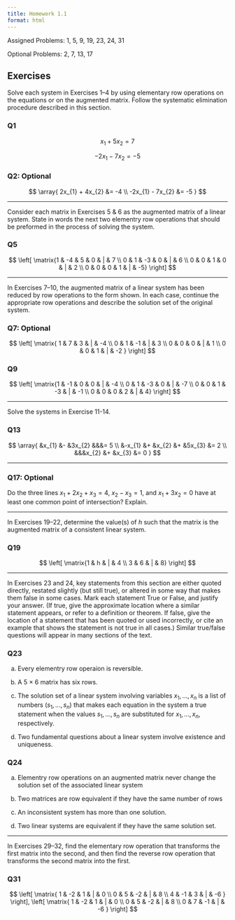 ```yaml
---
title: Homework 1.1
format: html
---
```


Assigned Problems: 1, 5, 9, 19, 23, 24, 31

Optional Problems: 2, 7, 13, 17


## Exercises 

Solve each system in Exercises 1–4 by using elementary row operations on the equations or on the augmented matrix. Follow the systematic elimination procedure described in this section.

### Q1

$$
x_{1} + 5x_{2} = 7
$$

$$
-2x_{1} - 7x_{2} = -5
$$



### Q2: Optional

$$
\array{
    2x_{1} + 4x_{2} &= -4 \\
    -2x_{1} - 7x_{2} &= -5
}
$$

----

Consider each matrix in Exercises 5 & 6 as the augmented matrix of a linear system. State in words the next two elementry row operations that should be preformed in the process of solving the system.

### Q5

$$
\left[
    \matrix{1 & -4 & 5 & 0 & | & 7 \\ 
            0 & 1 & -3 & 0 & | & 6 \\ 
            0 & 0 & 1 & 0 & | & 2 \\
            0 & 0 & 0 & 1 & | & -5}
\right]
$$

----

In Exercises 7–10, the augmented matrix of a linear system has
been reduced by row operations to the form shown. In each case,
continue the appropriate row operations and describe the solution
set of the original system.

### Q7: Optional


$$
\left[
    \matrix{
        1 & 7 & 3 & | & -4 \\
        0 & 1 & -1 & | & 3 \\
        0 & 0 & 0 & | & 1 \\
        0 & 0 & 1 & | & -2 
    }
\right]
$$


### Q9

$$ 
\left[
    \matrix{1 & -1 & 0 & 0 & | & -4 \\ 
            0 & 1 & -3 & 0 & | & -7 \\ 
            0 & 0 & 1 & -3 & | & -1 \\
            0 & 0 & 0 & 2 & | & 4}
\right]
$$

----

Solve the systems in Exercise 11-14.

### Q13

$$
\array{
    &x_{1} &- &3x_{2} &&&= 5 \\
    &-x_{1} &+ &x_{2} &+ &5x_{3} &= 2 \\
    &&&x_{2} &+ &x_{3} &= 0
}
$$

----

### Q17: Optional

Do the three lines $x_{1} + 2x_{2} + x_{3} = 4$, $x_{2} - x_{3} = 1$, and $x_{1} + 3x_{2} = 0$ have at least one common point of intersection? Explain. 

----

In Exercises 19–22, determine the value(s) of *h* such that the matrix is the augmented matrix of a consistent linear system.

### Q19

$$
\left[
    \matrix{1 & h & | & 4 \\
            3 & 6 & | & 8}
\right]
$$

----

In Exercises 23 and 24, key statements from this section are either quoted directly, restated slightly (but still true), or altered in some way that makes them false in some cases. Mark each statement True or False, and justify your answer. (If true, give the approximate location where a similar statement appears, or refer to a definition or theorem. If false, give the location of a statement that has been quoted or used incorrectly, or cite an example that shows the statement is not true in all cases.) Similar true/false questions will appear in many sections of the text. 

### Q23

a. Every elementry row operaion is reversible. 

b. A 5 $\times{}$ 6 matrix has six rows. 

c. The solution set of a linear system involving variables $x_{1},...,x_{n}$ is a list of numbers $\left(s_{1},...,s_{n}\right)$ that makes each equation in the system a true statement when the values $s_{1},...,s_{n}$ are substituted for $x_{1},...,x_{n}$, respectively. 

d. Two fundamental questions about a linear system involve existence and uniqueness. 

### Q24

a. Elementry row operations on an augmented matrix never change the solution set of the associated linear system

b. Two matrices are row equivalent if they have the same number of rows 

c. An inconsistent system has more than one solution. 

d. Two linear systems are equivalent if they have the same solution set. 

----

In Exercises 29–32, find the elementary row operation that transforms the first matrix into the second, and then find the reverse row operation that transforms the second matrix into the first.

### Q31

$$
\left[
    \matrix{
        1 & -2 & 1 & | & 0 \\
        0 & 5 & -2 & | & 8 \\
        4 & -1 & 3 & | & -6
    }
\right], 
\left[
    \matrix{
        1 & -2 & 1 & | & 0 \\
        0 & 5 & -2 & | & 8 \\
        0 & 7 & -1 & | & -6
    }
\right]
$$

